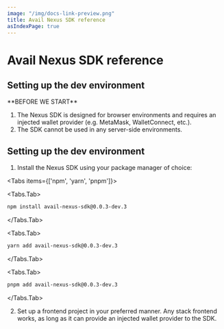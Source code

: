 ```yaml
---
image: "/img/docs-link-preview.png"
title: Avail Nexus SDK reference
asIndexPage: true
---
```



# Avail Nexus SDK reference

## Setting up the dev environment

<Callout type="info">
**BEFORE WE START**

1. The Nexus SDK is designed for browser environments and requires an injected wallet provider (e.g. MetaMask, WalletConnect, etc.).
2. The SDK cannot be used in any server-side environments.
</Callout>

## Setting up the dev environment

1. Install the Nexus SDK using your package manager of choice:

<Tabs items={['npm', 'yarn', 'pnpm']}>

<Tabs.Tab>
```bash showLineNumbers filename="Terminal"
npm install avail-nexus-sdk@0.0.3-dev.3
```
</Tabs.Tab>


<Tabs.Tab>
```bash showLineNumbers filename="Terminal"
yarn add avail-nexus-sdk@0.0.3-dev.3
```
</Tabs.Tab>


<Tabs.Tab>
```bash showLineNumbers filename="Terminal"
pnpm add avail-nexus-sdk@0.0.3-dev.3
```

</Tabs.Tab>
</Tabs>

2. Set up a frontend project in your preferred manner.
Any stack frontend works, as long as it can provide an injected wallet provider to the SDK.
